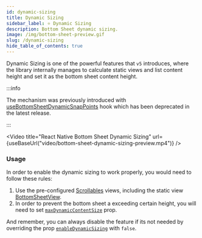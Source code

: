 ```yaml
---
id: dynamic-sizing
title: Dynamic Sizing
sidebar_label: ⭐️ Dynamic Sizing
description: Bottom Sheet dynamic sizing.
image: /img/bottom-sheet-preview.gif
slug: /dynamic-sizing
hide_table_of_contents: true
---
```


Dynamic Sizing is one of the powerful features that `v5` introduces, where the library internally manages to calculate static views and list content height and set it as the bottom sheet content height.

:::info

The mechanism was previously introduced with [useBottomSheetDynamicSnapPoints](https://gorhom.dev/react-native-bottom-sheet/v4/hooks#usebottomsheetdynamicsnappoints) hook which has been deprecated in the latest release.

:::


<Video
  title="React Native Bottom Sheet Dynamic Sizing"
  url={useBaseUrl("video/bottom-sheet-dynamic-sizing-preview.mp4")}
/>

### Usage 

In order to enable the dynamic sizing to work properly, you would need to follow these rules:

1. Use the pre-configured [Scrollables](./scrollables) views, including the static view [BottomSheetView](./components/bottomsheetview).
2. In order to prevent the bottom sheet a exceeding certain height, you will need to set [`maxDynamicContentSize`](./props#maxdynamiccontentsize) prop.

And remember, you can always disable the feature if its not needed by overriding the prop [`enableDynamicSizing`](./props#enabledynamicsizing) with `false`.

